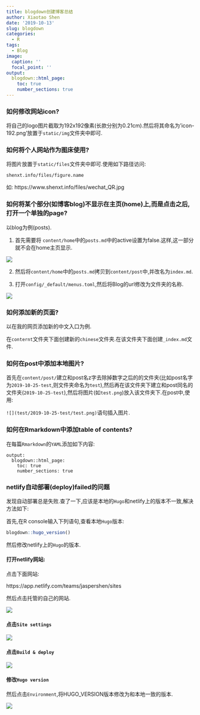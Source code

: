 ```yaml
---
title: blogdown创建博客总结
author: Xiaotao Shen
date: '2019-10-13'
slug: blogdown
categories:
  - R
tags:
  - Blog
image:
  caption: ''
  focal_point: ''
output:
  blogdown::html_page:
    toc: true
    number_sections: true
---
```



### 如何修改网站icon?

将自己的logo图片截取为192x192像素(长款分别为0.21cm).然后将其命名为'icon-192.png'放置于`static/img`文件夹中即可.

### 如何将个人网站作为图床使用?

将图片放置于`static/files`文件夹中即可.使用如下路径访问:   

`shenxt.info/files/figure.name`

如: https://www.shenxt.info/files/wechat_QR.jpg

### 如何将某个部分(如博客blog)不显示在主页(home)上,而是点击之后,打开一个单独的page?

以blog为例(posts).

1. 首先需要将 `content/home`中的`posts.md`中的active设置为false.这样,这一部分就不会在home主页显示.

![](2019-10-13-blogdown/change-active.png)

2. 然后将`content/home`中的`posts.md`拷贝到`content/post`中,并改名为`index.md`.

3. 打开`config/_default/menus.toml`,然后将Blog的url修改为文件夹的名称.

![](2019-10-13-blogdown/change-url.png)

### 如何添加新的页面?

以在我的网页添加新的中文入口为例.

在`conternt`文件夹下面创建新的`chinese`文件夹.在该文件夹下面创建`_index.md`文件.

### 如何在post中添加本地图片?

首先在`content/post/`建立和post名z字去除掉数字之后的的文件夹(比如post名字为`2019-10-25-test`,则文件夹命名为`test`),然后再在该文件夹下建立和post同名的文件夹(`2019-10-25-test`),然后将图片(如`test.png`)放入该文件夹下.在post中,使用:

`![](test/2019-10-25-test/test.png)`语句插入图片.

### 如何在Rmarkdown中添加table of contents?

在每篇`Rmarkdown`的`YAML`添加如下内容:

```
output:
  blogdown::html_page:
    toc: true
    number_sections: true
```

### netlify自动部署(deploy)failed的问题

发现自动部署总是失败.查了一下,应该是本地的`Hugo`和netlify上的版本不一致,解决方法如下:

首先,在R console输入下列语句,查看本地`Hugo`版本:

```r
blogdown::hugo_version()
```

然后修改netlify上的`Hugo`的版本.

#### 打开netlify网站: 

点击下面网站:

https://app.netlify.com/teams/jaspershen/sites

然后点击托管的自己的网站.

![](2019-10-13-blogdown/netlify.png)

#### 点击`Site settings`

![](2019-10-13-blogdown/site_settingy.png)

#### 点击`Build & deploy`

![](2019-10-13-blogdown/build_deploy.png)


#### 修改`Hugo version`

然后点击`Environment`,将HUGO_VERSION版本修改为和本地一致的版本.

![](2019-10-13-blogdown/hugo_version.png)


 